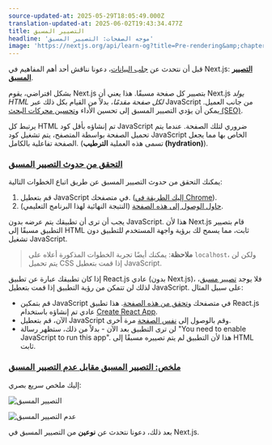 ```yaml
---
source-updated-at: 2025-05-29T18:05:49.000Z
translation-updated-at: 2025-06-02T19:43:34.477Z
title: التصيير المسبق
headline: 'موجه الصفحات: التصيير المسبق'
image: 'https://nextjs.org/api/learn-og?title=Pre-rendering&amp;chapter=22'
---
```


قبل أن نتحدث عن [جلب البيانات](/docs/basic-features/data-fetching)، دعونا نناقش أحد أهم المفاهيم في Next.js: [**التصيير المسبق**](/docs/basic-features/pages#pre-rendering).

بشكل افتراضي، يقوم Next.js بتصيير كل صفحة مسبقًا. هذا يعني أن Next.js _يولد HTML لكل صفحة مقدمًا_، بدلاً من القيام بكل ذلك عبر JavaScript من جانب العميل. يمكن أن يؤدي التصيير المسبق إلى تحسين الأداء و[تحسين محركات البحث (SEO)](https://en.wikipedia.org/wiki/Search_engine_optimization).

يرتبط كل HTML تم إنشاؤه بأقل كود JavaScript ضروري لتلك الصفحة. عندما يتم تحميل الصفحة بواسطة المتصفح، يتم تشغيل كود JavaScript الخاص بها مما يجعل الصفحة تفاعلية بالكامل. (تسمى هذه العملية **الترطيب (hydration)**).

### [التحقق من حدوث التصيير المسبق](#check-that-pre-rendering-is-happening)

يمكنك التحقق من حدوث التصيير المسبق عن طريق اتباع الخطوات التالية:

1.  قم بتعطيل JavaScript في متصفحك. ([إليك الطريقة في Chrome](https://developer.chrome.com/docs/devtools/javascript/disable/)).
2.  [حاول الوصول إلى هذه الصفحة](https://next-learn-starter.vercel.app/) (النتيجة النهائية لهذا البرنامج التعليمي).

يجب أن ترى أن تطبيقك يتم عرضه بدون JavaScript. هذا لأن Next.js قام بتصيير التطبيق مسبقًا إلى HTML ثابت، مما يسمح لك برؤية واجهة المستخدم للتطبيق دون تشغيل JavaScript.

> **ملاحظة**: يمكنك أيضًا تجربة الخطوات المذكورة أعلاه على `localhost`، ولكن لن يتم تحميل CSS إذا قمت بتعطيل JavaScript.

إذا كان تطبيقك عبارة عن تطبيق React.js عادي (بدون Next.js)، فلا يوجد [تصيير مسبق](/docs/basic-features/pages#pre-rendering)، لذلك لن تتمكن من رؤية التطبيق إذا قمت بتعطيل JavaScript. على سبيل المثال:

*   قم بتمكين JavaScript في متصفحك و[تحقق من هذه الصفحة](https://create-react-template.vercel.app/). هذا تطبيق React.js عادي تم إنشاؤه باستخدام [Create React App](https://create-react-app.dev/).
*   الآن، قم بتعطيل JavaScript وقم بالوصول إلى [نفس الصفحة](https://create-react-template.vercel.app/) مرة أخرى.
*   لن ترى التطبيق بعد الآن - بدلاً من ذلك، ستظهر رسالة "You need to enable JavaScript to run this app". هذا لأن التطبيق لم يتم تصييره مسبقًا إلى HTML ثابت.

### [ملخص: التصيير المسبق مقابل عدم التصيير المسبق](#summary-pre-rendering-vs-no-pre-rendering)

إليك ملخص سريع بصري:

![التصيير المسبق](https://h8DxKfmAPhn8O0p3.public.blob.vercel-storage.com/learn/pages-router/data-fetching/pre-rendering.png)

![عدم التصيير المسبق](https://h8DxKfmAPhn8O0p3.public.blob.vercel-storage.com/learn/pages-router/data-fetching/no-pre-rendering.png)

بعد ذلك، دعونا نتحدث عن **نوعين** من التصيير المسبق في Next.js.